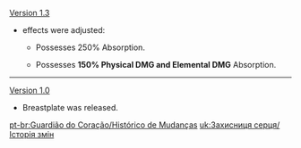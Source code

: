 {{Change History/Header}}
[[Version 1.3]]
* {{Color|Geo Shield}} effects were adjusted:
** {{Color|Old effect:}} Possesses 250% {{Color|Geo DMG}} Absorption.
** {{Color|New effect:}} Possesses '''150% Physical DMG and Elemental DMG''' Absorption.
----
[[Version 1.0]]
*Breastplate was released.
<noinclude>

[[pt-br:Guardião do Coração/Histórico de Mudanças]]
[[uk:Захисниця серця/Історія змін]]
</noinclude>